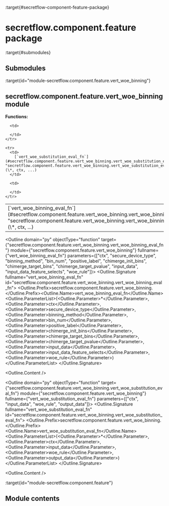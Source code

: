 :target{#secretflow-component-feature-package}

# secretflow\.component.feature package

:target{#submodules}

## Submodules

:target{id="module-secretflow.component.feature.vert_woe_binning"}

## secretflow\.component.feature.vert\_woe\_binning module

<strong>Functions:</strong>

<table>
  <tbody>
    <tr>
      <td>
        [`vert_woe_binning_eval_fn`](#secretflow.component.feature.vert_woe_binning.vert_woe_binning_eval_fn "secretflow.component.feature.vert_woe_binning.vert_woe_binning_eval_fn")(\*, ctx, ...)
      </td>

      <td>

      </td>
    </tr>

    <tr>
      <td>
        [`vert_woe_substitution_eval_fn`](#secretflow.component.feature.vert_woe_binning.vert_woe_substitution_eval_fn "secretflow.component.feature.vert_woe_binning.vert_woe_substitution_eval_fn")(\*, ctx, ...)
      </td>

      <td>

      </td>
    </tr>
  </tbody>
</table>

<Outline domain="py" objectType="function" target={"secretflow.component.feature.vert_woe_binning.vert_woe_binning_eval_fn"} module={"secretflow.component.feature.vert_woe_binning"} fullname={"vert_woe_binning_eval_fn"} parameters={["ctx", "secure_device_type", "binning_method", "bin_num", "positive_label", "chimerge_init_bins", "chimerge_target_bins", "chimerge_target_pvalue", "input_data", "input_data_feature_selects", "woe_rule"]}>
  <Outline.Signature fullname="vert_woe_binning_eval_fn" id="secretflow.component.feature.vert_woe_binning.vert_woe_binning_eval_fn">
    <Outline.Prefix>secretflow\.component.feature.vert\_woe\_binning.</Outline.Prefix><Outline.Name>vert\_woe\_binning\_eval\_fn</Outline.Name><Outline.ParameterList><span>(</span><Outline.Parameter><span>\*</span></Outline.Parameter>, <Outline.Parameter><span className="name">ctx</span></Outline.Parameter>, <Outline.Parameter><span className="name">secure\_device\_type</span></Outline.Parameter>, <Outline.Parameter><span className="name">binning\_method</span></Outline.Parameter>, <Outline.Parameter><span className="name">bin\_num</span></Outline.Parameter>, <Outline.Parameter><span className="name">positive\_label</span></Outline.Parameter>, <Outline.Parameter><span className="name">chimerge\_init\_bins</span></Outline.Parameter>, <Outline.Parameter><span className="name">chimerge\_target\_bins</span></Outline.Parameter>, <Outline.Parameter><span className="name">chimerge\_target\_pvalue</span></Outline.Parameter>, <Outline.Parameter><span className="name">input\_data</span></Outline.Parameter>, <Outline.Parameter><span className="name">input\_data\_feature\_selects</span></Outline.Parameter>, <Outline.Parameter><span className="name">woe\_rule</span></Outline.Parameter><span>)</span></Outline.ParameterList>
  </Outline.Signature>

  <Outline.Content />
</Outline>

<Outline domain="py" objectType="function" target={"secretflow.component.feature.vert_woe_binning.vert_woe_substitution_eval_fn"} module={"secretflow.component.feature.vert_woe_binning"} fullname={"vert_woe_substitution_eval_fn"} parameters={["ctx", "input_data", "woe_rule", "output_data"]}>
  <Outline.Signature fullname="vert_woe_substitution_eval_fn" id="secretflow.component.feature.vert_woe_binning.vert_woe_substitution_eval_fn">
    <Outline.Prefix>secretflow\.component.feature.vert\_woe\_binning.</Outline.Prefix><Outline.Name>vert\_woe\_substitution\_eval\_fn</Outline.Name><Outline.ParameterList><span>(</span><Outline.Parameter><span>\*</span></Outline.Parameter>, <Outline.Parameter><span className="name">ctx</span></Outline.Parameter>, <Outline.Parameter><span className="name">input\_data</span></Outline.Parameter>, <Outline.Parameter><span className="name">woe\_rule</span></Outline.Parameter>, <Outline.Parameter><span className="name">output\_data</span></Outline.Parameter><span>)</span></Outline.ParameterList>
  </Outline.Signature>

  <Outline.Content />
</Outline>

:target{id="module-secretflow.component.feature"}

## Module contents

